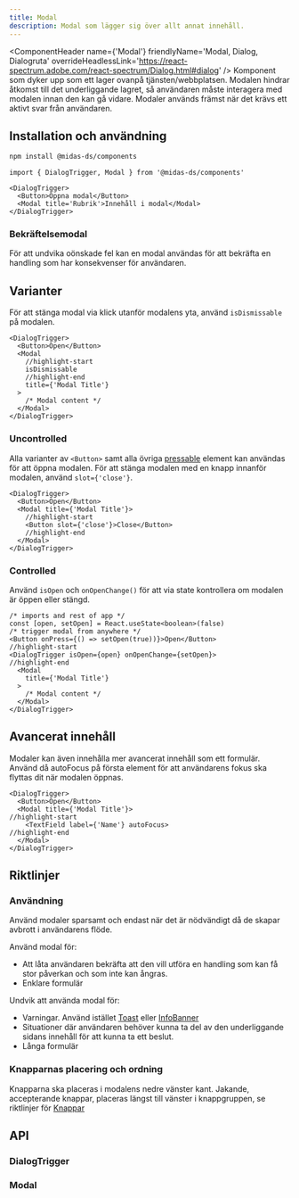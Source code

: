 ```yaml
---
title: Modal
description: Modal som lägger sig över allt annat innehåll.
---
```



<ComponentHeader
  name={'Modal'}
  friendlyName='Modal, Dialog, Dialogruta'
  overrideHeadlessLink='https://react-spectrum.adobe.com/react-spectrum/Dialog.html#dialog'
/>
Komponent som dyker upp som ett lager ovanpå tjänsten/webbplatsen. Modalen hindrar åtkomst till det underliggande
lagret, så användaren måste interagera med modalen innan den kan gå vidare. Modaler används främst när det krävs ett
aktivt svar från användaren.

<FormExample />

## Installation och användning

```bash npm2yarn
npm install @midas-ds/components
```

```tsx
import { DialogTrigger, Modal } from '@midas-ds/components'
```

```tsx title='Exempelkod'
<DialogTrigger>
  <Button>Öppna modal</Button>
  <Modal title='Rubrik'>Innehåll i modal</Modal>
</DialogTrigger>
```

### Bekräftelsemodal

För att undvika oönskade fel kan en modal användas för att bekräfta en handling som har konsekvenser för användaren.

<ConfirmationExample />

## Varianter

För att stänga modal via klick utanför modalens yta, använd `isDismissable` på modalen.

```tsx title='Dismissable'
<DialogTrigger>
  <Button>Open</Button>
  <Modal
    //highlight-start
    isDismissable
    //highlight-end
    title={'Modal Title'}
  >
    /* Modal content */
  </Modal>
</DialogTrigger>
```

### Uncontrolled

Alla varianter av `<Button>` samt alla övriga [pressable](https://react-spectrum.adobe.com/react-aria/Dialog.html#custom-trigger)
element kan användas för att öppna modalen. För att stänga modalen med en knapp innanför modalen, använd `slot={'close'}`.

```tsx title='Uncontrolled Modal'
<DialogTrigger>
  <Button>Open</Button>
  <Modal title={'Modal Title'}>
    //highlight-start
    <Button slot={'close'}>Close</Button>
    //highlight-end
  </Modal>
</DialogTrigger>
```

### Controlled

Använd `isOpen` och `onOpenChange()` för att via state kontrollera om modalen är öppen eller stängd.

```tsx title='Controlled Modal'
/* imports and rest of app */
const [open, setOpen] = React.useState<boolean>(false)
/* trigger modal from anywhere */
<Button onPress={() => setOpen(true))}>Open</Button>
//highlight-start
<DialogTrigger isOpen={open} onOpenChange={setOpen}>
//highlight-end
  <Modal
    title={'Modal Title'}
  >
    /* Modal content */
  </Modal>
</DialogTrigger>
```

## Avancerat innehåll

Modaler kan även innehålla mer avancerat innehåll som ett formulär. Använd då autoFocus på första element för att användarens fokus ska flyttas dit när modalen öppnas.

```tsx title=AutoFocus
<DialogTrigger>
  <Button>Open</Button>
  <Modal title={'Modal Title'}>
//highlight-start
    <TextField label={'Name'} autoFocus>
//highlight-end
  </Modal>
</DialogTrigger>
```

## Riktlinjer

### Användning

Använd modaler sparsamt och endast när det är nödvändigt då de skapar avbrott i användarens flöde.

Använd modal för:

- Att låta användaren bekräfta att den vill utföra en handling som kan få stor påverkan och som inte kan ångras.
- Enklare formulär

Undvik att använda modal för:

- Varningar. Använd istället [Toast](/components/toast) eller [InfoBanner](/components/info-banner)
- Situationer där användaren behöver kunna ta del av den underliggande sidans innehåll för att kunna ta ett beslut.
- Långa formulär

### Knapparnas placering och ordning

Knapparna ska placeras i modalens nedre vänster kant. Jakande, accepterande knappar, placeras längst till vänster i knappgruppen, se riktlinjer för [Knappar](/components/button)

## API

### DialogTrigger

<PropTable name='DialogTrigger' />

### Modal

<PropTable name='Modal' />

